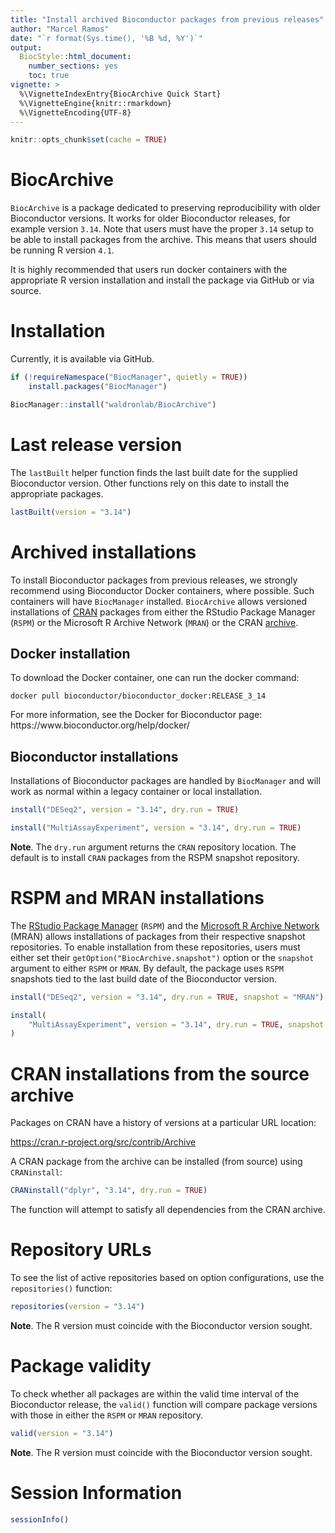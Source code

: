 ```yaml
---
title: "Install archived Bioconductor packages from previous releases"
author: "Marcel Ramos"
date: "`r format(Sys.time(), '%B %d, %Y')`"
output:
  BiocStyle::html_document:
    number_sections: yes
    toc: true
vignette: >
  %\VignetteIndexEntry{BiocArchive Quick Start}
  %\VignetteEngine{knitr::rmarkdown}
  %\VignetteEncoding{UTF-8}
---
```


```r
knitr::opts_chunk$set(cache = TRUE)
```

# BiocArchive

`BiocArchive` is a package dedicated to preserving reproducibility with older
Bioconductor versions. It works for older Bioconductor releases, for example
version `3.14`. Note that users must have the proper `3.14` setup to be able
to install packages from the archive. This means that users should be running
R version `4.1`.

It is highly recommended that users run docker containers with the appropriate
R version installation and install the package via GitHub or via source.

# Installation

Currently, it is available via GitHub. 

```r
if (!requireNamespace("BiocManager", quietly = TRUE))
    install.packages("BiocManager")

BiocManager::install("waldronlab/BiocArchive")
```

# Last release version

The `lastBuilt` helper function finds the last built date for the supplied
Bioconductor version. Other functions rely on this date to install the
appropriate packages.

```r
lastBuilt(version = "3.14")
```

# Archived installations

To install Bioconductor packages from previous releases, we strongly recommend
using Bioconductor Docker containers, where possible. Such containers will have 
`BiocManager` installed. `BiocArchive` allows versioned installations of
[CRAN](https://cran.r-project.org/) packages from either the RStudio Package
Manager (`RSPM`) or the Microsoft R Archive Network (`MRAN`) or the CRAN
[archive](https://cran.r-project.org/src/contrib/Archive/).

## Docker installation

To download the Docker container, one can run the docker command: 

```
docker pull bioconductor/bioconductor_docker:RELEASE_3_14
```

For more information, see the Docker for Bioconductor page: 
https://www.bioconductor.org/help/docker/

## Bioconductor installations

Installations of Bioconductor packages are handled by `BiocManager` and will
work as normal within a legacy container or local installation. 

```r
install("DESeq2", version = "3.14", dry.run = TRUE)

install("MultiAssayExperiment", version = "3.14", dry.run = TRUE)
```

__Note__. The `dry.run` argument returns the `CRAN` repository location. The
default is to install `CRAN` packages from the RSPM snapshot repository.

# RSPM and MRAN installations

The [RStudio Package Manager](https://packagemanager.rstudio.com/client/)
(`RSPM`) and the [Microsoft R Archive Network](https://mran.microsoft.com/)
(MRAN) allows installations of packages from their respective snapshot
repositories. To enable installation from these repositories, users must either
set their `getOption("BiocArchive.snapshot")` option or the `snapshot` argument
to either `RSPM` or `MRAN`. By default, the package uses `RSPM` snapshots tied
to the last build date of the Bioconductor version.

```r
install("DESeq2", version = "3.14", dry.run = TRUE, snapshot = "MRAN")

install(
    "MultiAssayExperiment", version = "3.14", dry.run = TRUE, snapshot = "MRAN"
)
```


# CRAN installations from the source archive

Packages on CRAN have a history of versions at a particular URL location:

<https://cran.r-project.org/src/contrib/Archive>

A CRAN package from the archive can be installed (from source) using
`CRANinstall`:

```r
CRANinstall("dplyr", "3.14", dry.run = TRUE)
```

The function will attempt to satisfy all dependencies from the CRAN archive.

# Repository URLs

To see the list of active repositories based on option configurations,
use the `repositories()` function:

```r
repositories(version = "3.14")
```

__Note__. The R version must coincide with the Bioconductor version sought.

# Package validity

To check whether all packages are within the valid time interval of the
Bioconductor release, the `valid()` function will compare package versions
with those in either the `RSPM` or `MRAN` repository.

```r
valid(version = "3.14")
```

__Note__. The R version must coincide with the Bioconductor version sought.

# Session Information

```r
sessionInfo()
```


